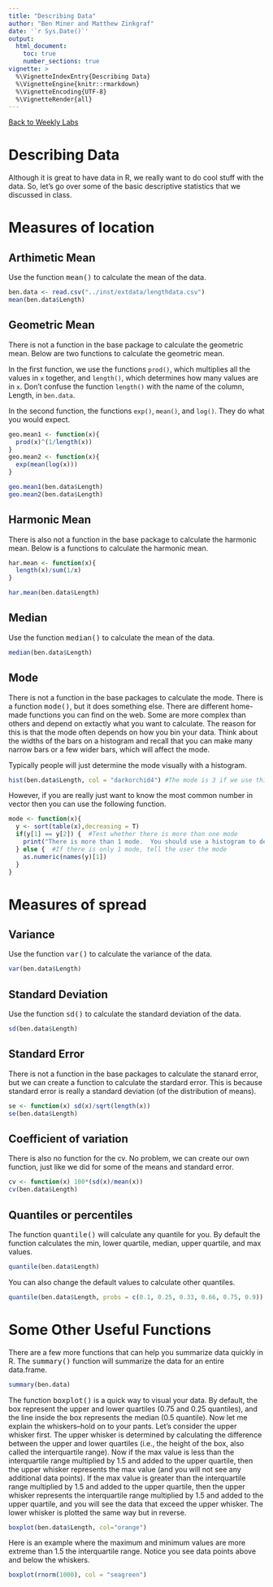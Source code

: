 ```yaml
---
title: "Describing Data"
author: "Ben Miner and Matthew Zinkgraf"
date: '`r Sys.Date()`'
output:
  html_document:
    toc: true
    number_sections: true
vignette: >
  %\VignetteIndexEntry{Describing Data}
  %\VignetteEngine{knitr::rmarkdown}
  %\VignetteEncoding{UTF-8}
  %\VignetteRender{all}
---
```


[Back to Weekly Labs](Weekly_labs.html)

<h1>Describing Data</h1>
Although it is great to have data in R, we really want to do cool stuff with the data.  So, let's go over some of the basic descriptive statistics that we discussed in class. 

# Measures of location
## Arthimetic Mean
Use the function <samp>mean()</samp> to calculate the mean of the data.

```r
ben.data <- read.csv("../inst/extdata/lengthdata.csv")
mean(ben.data$Length)
```

## Geometric Mean
There is not a function in the base package to calculate the geometric mean.  Below are two functions to calculate the geometric mean.  

In the first function, we use the functions <code>prod()</code>, which multiplies all the values in <code>x</code> together, and <code>length()</code>, which determines how many values are in <code>x</code>.  Don't confuse the function <code>length()</code> with the name of the column, Length, in <code>ben.data</code>.  

In the second function, the functions <code>exp()</code>, <code>mean()</code>, and <code>log()</code>.  They do what you would expect.   


```r
geo.mean1 <- function(x){
  prod(x)^(1/length(x))
}
geo.mean2 <- function(x){
  exp(mean(log(x)))
}

geo.mean1(ben.data$Length)
geo.mean2(ben.data$Length)
```

## Harmonic Mean
There is also not a function in the base package to calculate the harmonic mean.  Below is a functions to calculate the harmonic mean.  

```r
har.mean <- function(x){
  length(x)/sum(1/x)
}

har.mean(ben.data$Length)
```

## Median
Use the function <samp>median()</samp> to calculate the mean of the data.

```r
median(ben.data$Length)
```

## Mode
There is not a function in the base packages to calculate the mode.  There is a function <samp>mode()</samp>, but it does something else.  There are different home-made functions you can find on the web.  Some are more complex than others and depend on extactly what you want to calculate.  The reason for this is that the mode often depends on how you bin your data. Think about the widths of the bars on a histogram and recall that you can make many narrow bars or a few wider bars, which will affect the mode.   

Typically people will just determine the mode visually with a histogram.

```r
hist(ben.data$Length, col = "darkorchid4") #The mode is 3 if we use this histogram
```

However, if you are really just want to know the most common number in vector then you can use the following function.  

```r
mode <- function(x){
  y <- sort(table(x),decreasing = T)
  if(y[1] == y[2]) {  #Test whether there is more than one mode
    print("There is more than 1 mode.  You should use a histogram to determine the mode")
  } else {  #If there is only 1 mode, tell the user the mode
    as.numeric(names(y)[1])
  }
}
```

# Measures of spread
## Variance
Use the function <samp>var()</samp> to calculate the variance of the data.

```r
var(ben.data$Length)
```

## Standard Deviation
Use the function <samp>sd()</samp> to calculate the standard deviation of the data.

```r
sd(ben.data$Length)
```

## Standard Error
There is not a function in the base packages to calculate the stanard error, but we can create a function to calculate the stardard error.  This is because standard error is really a standard deviation (of the distribution of means).

```r
se <- function(x) sd(x)/sqrt(length(x))
se(ben.data$Length)
```

## Coefficient of variation
There is also no function for the cv.  No problem, we can create our own function, just like we did for some of the means and standard error.  

```r
cv <- function(x) 100*(sd(x)/mean(x))
cv(ben.data$Length)
```

## Quantiles or percentiles
The function <samp>quantile()</samp> will calculate any quantile for you.  By default the function calculates the min, lower quartile, median, upper quartile, and max values.

```r
quantile(ben.data$Length)
```

You can also change the default values to calculate other quantiles.  

```r
quantile(ben.data$Length, probs = c(0.1, 0.25, 0.33, 0.66, 0.75, 0.9))
```

# Some Other Useful Functions
There are a few more functions that can help you summarize data quickly in R.  The <samp>summary()</samp> function will summarize the data for an entire data.frame.  

```r
summary(ben.data)
```

The function <samp>boxplot()</samp> is a quick way to visual your data.  By default, the box represent the upper and lower quartiles (0.75 and 0.25 quantiles), and the line inside the box represents the median (0.5 quantile).  Now let me explain the whiskers--hold on to your pants.  Let's consider the upper whisker first.  The upper whisker is determined by calculating the difference between the upper and lower quartiles (i.e., the height of the box, also called the interquartile range).  Now if the max value is less than the interquartile range multiplied by 1.5 and added to the upper quartile, then the upper whisker represents the max value (and you will not see any additional data points).  If the max value is greater than the interquartile range multiplied by 1.5 and added to the upper quartile, then the upper whisker represents the interquartile range multiplied by 1.5 and added to the upper quartile, and you will see the data that exceed the upper whisker.  The lower whisker is plotted the same way but in reverse.      

```r
boxplot(ben.data$Length, col="orange")
```

Here is an example where the maximum and minimum values are more extreme than 1.5 the interquartile range.  Notice you see data points above and below the whiskers.  

```r
boxplot(rnorm(1000), col = "seagreen")
```
